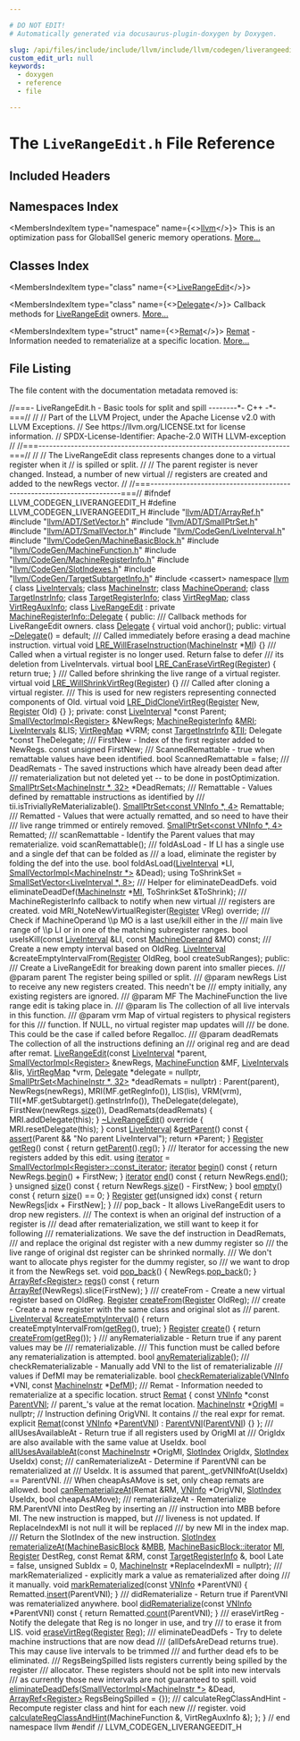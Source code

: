 ```yaml
---

# DO NOT EDIT!
# Automatically generated via docusaurus-plugin-doxygen by Doxygen.

slug: /api/files/include/include/llvm/include/llvm/codegen/liverangeedit-h
custom_edit_url: null
keywords:
  - doxygen
  - reference
  - file

---
```





# The `LiveRangeEdit.h` File Reference

<DoxygenPage pluginConfig={pluginConfig}>



## Included Headers

<IncludesList>
<IncludesListItem
  filePath="llvm/ADT/ArrayRef.h"
  permalink="/docs/api/files/include/include/llvm/include/llvm/adt/arrayref-h"
  isLocal="true" />
<IncludesListItem
  filePath="llvm/ADT/SetVector.h"
  permalink="/docs/api/files/include/include/llvm/include/llvm/adt/setvector-h"
  isLocal="true" />
<IncludesListItem
  filePath="llvm/ADT/SmallPtrSet.h"
  permalink="/docs/api/files/include/include/llvm/include/llvm/adt/smallptrset-h"
  isLocal="true" />
<IncludesListItem
  filePath="llvm/ADT/SmallVector.h"
  permalink="/docs/api/files/include/include/llvm/include/llvm/adt/smallvector-h"
  isLocal="true" />
<IncludesListItem
  filePath="llvm/CodeGen/LiveInterval.h"
  permalink="/docs/api/files/include/include/llvm/include/llvm/codegen/liveinterval-h"
  isLocal="true" />
<IncludesListItem
  filePath="llvm/CodeGen/MachineBasicBlock.h"
  permalink="/docs/api/files/include/include/llvm/include/llvm/codegen/machinebasicblock-h"
  isLocal="true" />
<IncludesListItem
  filePath="llvm/CodeGen/MachineFunction.h"
  permalink="/docs/api/files/include/include/llvm/include/llvm/codegen/machinefunction-h"
  isLocal="true" />
<IncludesListItem
  filePath="llvm/CodeGen/MachineRegisterInfo.h"
  permalink="/docs/api/files/include/include/llvm/include/llvm/codegen/machineregisterinfo-h"
  isLocal="true" />
<IncludesListItem
  filePath="llvm/CodeGen/SlotIndexes.h"
  permalink="/docs/api/files/include/include/llvm/include/llvm/codegen/slotindexes-h"
  isLocal="true" />
<IncludesListItem
  filePath="llvm/CodeGen/TargetSubtargetInfo.h"
  permalink="/docs/api/files/include/include/llvm/include/llvm/codegen/targetsubtargetinfo-h"
  isLocal="true" />
<IncludesListItem
  filePath="cassert"
  permalink=""
  isLocal="false" />
</IncludesList>

## Namespaces Index

<MembersIndex>

<MembersIndexItem
  type="namespace"
  name={<><a href="/docs/api/namespaces/llvm">llvm</a></>}>
This is an optimization pass for GlobalISel generic memory operations. <a href="/docs/api/namespaces/llvm/#details">More...</a>
</MembersIndexItem>

</MembersIndex>

## Classes Index

<MembersIndex>

<MembersIndexItem
  type="class"
  name={<><a href="/docs/api/classes/llvm/liverangeedit">LiveRangeEdit</a></>}>
</MembersIndexItem>

<MembersIndexItem
  type="class"
  name={<><a href="/docs/api/classes/llvm/liverangeedit/delegate">Delegate</a></>}>
Callback methods for <a href="/docs/api/classes/llvm/liverangeedit">LiveRangeEdit</a> owners. <a href="/docs/api/classes/llvm/liverangeedit/delegate/#details">More...</a>
</MembersIndexItem>

<MembersIndexItem
  type="struct"
  name={<><a href="/docs/api/structs/llvm/liverangeedit/remat">Remat</a></>}>
<a href="/docs/api/structs/llvm/liverangeedit/remat">Remat</a> - Information needed to rematerialize at a specific location. <a href="/docs/api/structs/llvm/liverangeedit/remat/#details">More...</a>
</MembersIndexItem>

</MembersIndex>


## File Listing

The file content with the documentation metadata removed is:

<ProgramListing>

<Link id="l00001" /><CodeLine lineNumber="1"><Highlight kind="comment">//===- LiveRangeEdit.h - Basic tools for split and spill --------&#42;- C++ -&#42;-===//</Highlight><Highlight kind="normal"></Highlight></CodeLine>
<Link id="l00002" /><CodeLine lineNumber="2"><Highlight kind="normal"></Highlight><Highlight kind="comment">//</Highlight><Highlight kind="normal"></Highlight></CodeLine>
<Link id="l00003" /><CodeLine lineNumber="3"><Highlight kind="normal"></Highlight><Highlight kind="comment">// Part of the LLVM Project, under the Apache License v2.0 with LLVM Exceptions.</Highlight><Highlight kind="normal"></Highlight></CodeLine>
<Link id="l00004" /><CodeLine lineNumber="4"><Highlight kind="normal"></Highlight><Highlight kind="comment">// See https://llvm.org/LICENSE.txt for license information.</Highlight><Highlight kind="normal"></Highlight></CodeLine>
<Link id="l00005" /><CodeLine lineNumber="5"><Highlight kind="normal"></Highlight><Highlight kind="comment">// SPDX-License-Identifier: Apache-2.0 WITH LLVM-exception</Highlight><Highlight kind="normal"></Highlight></CodeLine>
<Link id="l00006" /><CodeLine lineNumber="6"><Highlight kind="normal"></Highlight><Highlight kind="comment">//</Highlight><Highlight kind="normal"></Highlight></CodeLine>
<Link id="l00007" /><CodeLine lineNumber="7"><Highlight kind="normal"></Highlight><Highlight kind="comment">//===----------------------------------------------------------------------===//</Highlight><Highlight kind="normal"></Highlight></CodeLine>
<Link id="l00008" /><CodeLine lineNumber="8"><Highlight kind="normal"></Highlight><Highlight kind="comment">//</Highlight><Highlight kind="normal"></Highlight></CodeLine>
<Link id="l00009" /><CodeLine lineNumber="9"><Highlight kind="normal"></Highlight><Highlight kind="comment">// The LiveRangeEdit class represents changes done to a virtual register when it</Highlight><Highlight kind="normal"></Highlight></CodeLine>
<Link id="l00010" /><CodeLine lineNumber="10"><Highlight kind="normal"></Highlight><Highlight kind="comment">// is spilled or split.</Highlight><Highlight kind="normal"></Highlight></CodeLine>
<Link id="l00011" /><CodeLine lineNumber="11"><Highlight kind="normal"></Highlight><Highlight kind="comment">//</Highlight><Highlight kind="normal"></Highlight></CodeLine>
<Link id="l00012" /><CodeLine lineNumber="12"><Highlight kind="normal"></Highlight><Highlight kind="comment">// The parent register is never changed. Instead, a number of new virtual</Highlight><Highlight kind="normal"></Highlight></CodeLine>
<Link id="l00013" /><CodeLine lineNumber="13"><Highlight kind="normal"></Highlight><Highlight kind="comment">// registers are created and added to the newRegs vector.</Highlight><Highlight kind="normal"></Highlight></CodeLine>
<Link id="l00014" /><CodeLine lineNumber="14"><Highlight kind="normal"></Highlight><Highlight kind="comment">//</Highlight><Highlight kind="normal"></Highlight></CodeLine>
<Link id="l00015" /><CodeLine lineNumber="15"><Highlight kind="normal"></Highlight><Highlight kind="comment">//===----------------------------------------------------------------------===//</Highlight><Highlight kind="normal"></Highlight></CodeLine>
<Link id="l00016" /><CodeLine lineNumber="16"><Highlight kind="normal"></Highlight></CodeLine>
<Link id="l00017" /><CodeLine lineNumber="17"><Highlight kind="normal"></Highlight><Highlight kind="preprocessor">#ifndef LLVM&#95;CODEGEN&#95;LIVERANGEEDIT&#95;H</Highlight><Highlight kind="normal"></Highlight></CodeLine>
<Link id="l00018" /><CodeLine lineNumber="18"><Highlight kind="normal"></Highlight><Highlight kind="preprocessor">#define LLVM&#95;CODEGEN&#95;LIVERANGEEDIT&#95;H</Highlight><Highlight kind="normal"></Highlight></CodeLine>
<Link id="l00019" /><CodeLine lineNumber="19"><Highlight kind="normal"></Highlight></CodeLine>
<Link id="l00020" /><CodeLine lineNumber="20"><Highlight kind="normal"></Highlight><Highlight kind="preprocessor">#include &quot;<a href="/docs/api/files/include/include/llvm/include/llvm/adt/arrayref-h">llvm/ADT/ArrayRef.h</a>&quot;</Highlight><Highlight kind="normal"></Highlight></CodeLine>
<Link id="l00021" /><CodeLine lineNumber="21"><Highlight kind="normal"></Highlight><Highlight kind="preprocessor">#include &quot;<a href="/docs/api/files/include/include/llvm/include/llvm/adt/setvector-h">llvm/ADT/SetVector.h</a>&quot;</Highlight><Highlight kind="normal"></Highlight></CodeLine>
<Link id="l00022" /><CodeLine lineNumber="22"><Highlight kind="normal"></Highlight><Highlight kind="preprocessor">#include &quot;<a href="/docs/api/files/include/include/llvm/include/llvm/adt/smallptrset-h">llvm/ADT/SmallPtrSet.h</a>&quot;</Highlight><Highlight kind="normal"></Highlight></CodeLine>
<Link id="l00023" /><CodeLine lineNumber="23"><Highlight kind="normal"></Highlight><Highlight kind="preprocessor">#include &quot;<a href="/docs/api/files/include/include/llvm/include/llvm/adt/smallvector-h">llvm/ADT/SmallVector.h</a>&quot;</Highlight><Highlight kind="normal"></Highlight></CodeLine>
<Link id="l00024" /><CodeLine lineNumber="24"><Highlight kind="normal"></Highlight><Highlight kind="preprocessor">#include &quot;<a href="/docs/api/files/include/include/llvm/include/llvm/codegen/liveinterval-h">llvm/CodeGen/LiveInterval.h</a>&quot;</Highlight><Highlight kind="normal"></Highlight></CodeLine>
<Link id="l00025" /><CodeLine lineNumber="25"><Highlight kind="normal"></Highlight><Highlight kind="preprocessor">#include &quot;<a href="/docs/api/files/include/include/llvm/include/llvm/codegen/machinebasicblock-h">llvm/CodeGen/MachineBasicBlock.h</a>&quot;</Highlight><Highlight kind="normal"></Highlight></CodeLine>
<Link id="l00026" /><CodeLine lineNumber="26"><Highlight kind="normal"></Highlight><Highlight kind="preprocessor">#include &quot;<a href="/docs/api/files/include/include/llvm/include/llvm/codegen/machinefunction-h">llvm/CodeGen/MachineFunction.h</a>&quot;</Highlight><Highlight kind="normal"></Highlight></CodeLine>
<Link id="l00027" /><CodeLine lineNumber="27"><Highlight kind="normal"></Highlight><Highlight kind="preprocessor">#include &quot;<a href="/docs/api/files/include/include/llvm/include/llvm/codegen/machineregisterinfo-h">llvm/CodeGen/MachineRegisterInfo.h</a>&quot;</Highlight><Highlight kind="normal"></Highlight></CodeLine>
<Link id="l00028" /><CodeLine lineNumber="28"><Highlight kind="normal"></Highlight><Highlight kind="preprocessor">#include &quot;<a href="/docs/api/files/include/include/llvm/include/llvm/codegen/slotindexes-h">llvm/CodeGen/SlotIndexes.h</a>&quot;</Highlight><Highlight kind="normal"></Highlight></CodeLine>
<Link id="l00029" /><CodeLine lineNumber="29"><Highlight kind="normal"></Highlight><Highlight kind="preprocessor">#include &quot;<a href="/docs/api/files/include/include/llvm/include/llvm/codegen/targetsubtargetinfo-h">llvm/CodeGen/TargetSubtargetInfo.h</a>&quot;</Highlight><Highlight kind="normal"></Highlight></CodeLine>
<Link id="l00030" /><CodeLine lineNumber="30"><Highlight kind="normal"></Highlight><Highlight kind="preprocessor">#include &lt;cassert&gt;</Highlight><Highlight kind="normal"></Highlight></CodeLine>
<Link id="l00031" /><CodeLine lineNumber="31"><Highlight kind="normal"></Highlight></CodeLine>
<Link id="l00032" /><CodeLine lineNumber="32"><Highlight kind="normal"></Highlight><Highlight kind="keyword">namespace </Highlight><Highlight kind="normal"><a href="/docs/api/namespaces/llvm">llvm</a> &#123;</Highlight></CodeLine>
<Link id="l00033" /><CodeLine lineNumber="33"><Highlight kind="normal"></Highlight></CodeLine>
<Link id="l00034" /><CodeLine lineNumber="34"><Highlight kind="normal"></Highlight><Highlight kind="keyword">class </Highlight><Highlight kind="normal"><a href="/docs/api/classes/llvm/liveintervals">LiveIntervals</a>;</Highlight></CodeLine>
<Link id="l00035" /><CodeLine lineNumber="35"><Highlight kind="normal"></Highlight><Highlight kind="keyword">class </Highlight><Highlight kind="normal"><a href="/docs/api/classes/llvm/machineinstr">MachineInstr</a>;</Highlight></CodeLine>
<Link id="l00036" /><CodeLine lineNumber="36"><Highlight kind="normal"></Highlight><Highlight kind="keyword">class </Highlight><Highlight kind="normal"><a href="/docs/api/classes/llvm/machineoperand">MachineOperand</a>;</Highlight></CodeLine>
<Link id="l00037" /><CodeLine lineNumber="37"><Highlight kind="normal"></Highlight><Highlight kind="keyword">class </Highlight><Highlight kind="normal"><a href="/docs/api/classes/llvm/targetinstrinfo">TargetInstrInfo</a>;</Highlight></CodeLine>
<Link id="l00038" /><CodeLine lineNumber="38"><Highlight kind="normal"></Highlight><Highlight kind="keyword">class </Highlight><Highlight kind="normal"><a href="/docs/api/classes/llvm/targetregisterinfo">TargetRegisterInfo</a>;</Highlight></CodeLine>
<Link id="l00039" /><CodeLine lineNumber="39"><Highlight kind="normal"></Highlight><Highlight kind="keyword">class </Highlight><Highlight kind="normal"><a href="/docs/api/classes/llvm/virtregmap">VirtRegMap</a>;</Highlight></CodeLine>
<Link id="l00040" /><CodeLine lineNumber="40"><Highlight kind="normal"></Highlight><Highlight kind="keyword">class </Highlight><Highlight kind="normal"><a href="/docs/api/classes/llvm/virtregauxinfo">VirtRegAuxInfo</a>;</Highlight></CodeLine>
<Link id="l00041" /><CodeLine lineNumber="41"><Highlight kind="normal"></Highlight></CodeLine>
<Link id="l00042" /><CodeLine lineNumber="42" lineLink="/docs/api/classes/llvm/liverangeedit"><Highlight kind="normal"></Highlight><Highlight kind="keyword">class </Highlight><Highlight kind="normal"><a href="/docs/api/classes/llvm/liverangeedit/#a704fd862d35d9131d49d21eb04bea6a2">LiveRangeEdit</a> : </Highlight><Highlight kind="keyword">private</Highlight><Highlight kind="normal"> <a href="/docs/api/classes/llvm/machineregisterinfo/delegate">MachineRegisterInfo::Delegate</a> &#123;</Highlight></CodeLine>
<Link id="l00043" /><CodeLine lineNumber="43"><Highlight kind="normal"></Highlight><Highlight kind="keyword">public</Highlight><Highlight kind="normal">:</Highlight><Highlight kind="comment"></Highlight></CodeLine>
<Link id="l00044" /><CodeLine lineNumber="44"><Highlight kind="comment">  /// Callback methods for LiveRangeEdit owners.</Highlight><Highlight kind="normal"></Highlight></CodeLine>
<Link id="l00045" /><CodeLine lineNumber="45" lineLink="/docs/api/classes/llvm/liverangeedit/delegate"><Highlight kind="normal">  </Highlight><Highlight kind="keyword">class </Highlight><Highlight kind="normal"><a href="/docs/api/classes/llvm/liverangeedit/delegate">Delegate</a> &#123;</Highlight></CodeLine>
<Link id="l00046" /><CodeLine lineNumber="46"><Highlight kind="normal">    </Highlight><Highlight kind="keyword">virtual</Highlight><Highlight kind="normal"> </Highlight><Highlight kind="keywordtype">void</Highlight><Highlight kind="normal"> anchor();</Highlight></CodeLine>
<Link id="l00047" /><CodeLine lineNumber="47"><Highlight kind="normal"></Highlight></CodeLine>
<Link id="l00048" /><CodeLine lineNumber="48"><Highlight kind="normal">  </Highlight><Highlight kind="keyword">public</Highlight><Highlight kind="normal">:</Highlight></CodeLine>
<Link id="l00049" /><CodeLine lineNumber="49" lineLink="/docs/api/classes/llvm/liverangeedit/delegate/#a4cec03a05f891f1b14aa7141c5f9b60e"><Highlight kind="normal">    </Highlight><Highlight kind="keyword">virtual</Highlight><Highlight kind="normal"> <a href="/docs/api/classes/llvm/liverangeedit/delegate/#a4cec03a05f891f1b14aa7141c5f9b60e">~Delegate</a>() = </Highlight><Highlight kind="keywordflow">default</Highlight><Highlight kind="normal">;</Highlight></CodeLine>
<Link id="l00050" /><CodeLine lineNumber="50"><Highlight kind="normal"></Highlight><Highlight kind="comment"></Highlight></CodeLine>
<Link id="l00051" /><CodeLine lineNumber="51"><Highlight kind="comment">    /// Called immediately before erasing a dead machine instruction.</Highlight><Highlight kind="normal"></Highlight></CodeLine>
<Link id="l00052" /><CodeLine lineNumber="52" lineLink="/docs/api/classes/llvm/liverangeedit/delegate/#a96b115435073090e6061b5206a5b4ebc"><Highlight kind="normal">    </Highlight><Highlight kind="keyword">virtual</Highlight><Highlight kind="normal"> </Highlight><Highlight kind="keywordtype">void</Highlight><Highlight kind="normal"> <a href="/docs/api/classes/llvm/liverangeedit/delegate/#a96b115435073090e6061b5206a5b4ebc">LRE&#95;WillEraseInstruction</a>(<a href="/docs/api/classes/llvm/machineinstr">MachineInstr</a> &#42;<a href="/docs/api/files/lib/lib/codegen/lib/codegen/globalisel/irtranslator-cpp/#abe44dfdea65b4f7e11e0a608ab708b76">MI</a>) &#123;&#125;</Highlight></CodeLine>
<Link id="l00053" /><CodeLine lineNumber="53"><Highlight kind="normal"></Highlight><Highlight kind="comment"></Highlight></CodeLine>
<Link id="l00054" /><CodeLine lineNumber="54"><Highlight kind="comment">    /// Called when a virtual register is no longer used. Return false to defer</Highlight></CodeLine>
<Link id="l00055" /><CodeLine lineNumber="55"><Highlight kind="comment">    /// its deletion from LiveIntervals.</Highlight><Highlight kind="normal"></Highlight></CodeLine>
<Link id="l00056" /><CodeLine lineNumber="56" lineLink="/docs/api/classes/llvm/liverangeedit/delegate/#a78e7dcc5c29cf8bec4d12f228e00ff1f"><Highlight kind="normal">    </Highlight><Highlight kind="keyword">virtual</Highlight><Highlight kind="normal"> </Highlight><Highlight kind="keywordtype">bool</Highlight><Highlight kind="normal"> <a href="/docs/api/classes/llvm/liverangeedit/delegate/#a78e7dcc5c29cf8bec4d12f228e00ff1f">LRE&#95;CanEraseVirtReg</a>(<a href="/docs/api/classes/llvm/register">Register</a>) &#123; </Highlight><Highlight kind="keywordflow">return</Highlight><Highlight kind="normal"> </Highlight><Highlight kind="keyword">true</Highlight><Highlight kind="normal">; &#125;</Highlight></CodeLine>
<Link id="l00057" /><CodeLine lineNumber="57"><Highlight kind="normal"></Highlight><Highlight kind="comment"></Highlight></CodeLine>
<Link id="l00058" /><CodeLine lineNumber="58"><Highlight kind="comment">    /// Called before shrinking the live range of a virtual register.</Highlight><Highlight kind="normal"></Highlight></CodeLine>
<Link id="l00059" /><CodeLine lineNumber="59" lineLink="/docs/api/classes/llvm/liverangeedit/delegate/#aae7806338d1983f5c2b72b004f3e9dec"><Highlight kind="normal">    </Highlight><Highlight kind="keyword">virtual</Highlight><Highlight kind="normal"> </Highlight><Highlight kind="keywordtype">void</Highlight><Highlight kind="normal"> <a href="/docs/api/classes/llvm/liverangeedit/delegate/#aae7806338d1983f5c2b72b004f3e9dec">LRE&#95;WillShrinkVirtReg</a>(<a href="/docs/api/classes/llvm/register">Register</a>) &#123;&#125;</Highlight></CodeLine>
<Link id="l00060" /><CodeLine lineNumber="60"><Highlight kind="normal"></Highlight><Highlight kind="comment"></Highlight></CodeLine>
<Link id="l00061" /><CodeLine lineNumber="61"><Highlight kind="comment">    /// Called after cloning a virtual register.</Highlight></CodeLine>
<Link id="l00062" /><CodeLine lineNumber="62"><Highlight kind="comment">    /// This is used for new registers representing connected components of Old.</Highlight><Highlight kind="normal"></Highlight></CodeLine>
<Link id="l00063" /><CodeLine lineNumber="63" lineLink="/docs/api/classes/llvm/liverangeedit/delegate/#abf46651503f6acdf049bde94d75f19e9"><Highlight kind="normal">    </Highlight><Highlight kind="keyword">virtual</Highlight><Highlight kind="normal"> </Highlight><Highlight kind="keywordtype">void</Highlight><Highlight kind="normal"> <a href="/docs/api/classes/llvm/liverangeedit/delegate/#abf46651503f6acdf049bde94d75f19e9">LRE&#95;DidCloneVirtReg</a>(<a href="/docs/api/classes/llvm/register">Register</a> New, <a href="/docs/api/classes/llvm/register">Register</a> Old) &#123;&#125;</Highlight></CodeLine>
<Link id="l00064" /><CodeLine lineNumber="64"><Highlight kind="normal">  &#125;;</Highlight></CodeLine>
<Link id="l00065" /><CodeLine lineNumber="65"><Highlight kind="normal"></Highlight></CodeLine>
<Link id="l00066" /><CodeLine lineNumber="66"><Highlight kind="normal"></Highlight><Highlight kind="keyword">private</Highlight><Highlight kind="normal">:</Highlight></CodeLine>
<Link id="l00067" /><CodeLine lineNumber="67"><Highlight kind="normal">  </Highlight><Highlight kind="keyword">const</Highlight><Highlight kind="normal"> <a href="/docs/api/classes/llvm/liveinterval">LiveInterval</a> &#42;</Highlight><Highlight kind="keyword">const</Highlight><Highlight kind="normal"> Parent;</Highlight></CodeLine>
<Link id="l00068" /><CodeLine lineNumber="68"><Highlight kind="normal">  <a href="/docs/api/classes/llvm/smallvectorimpl">SmallVectorImpl&lt;Register&gt;</a> &amp;NewRegs;</Highlight></CodeLine>
<Link id="l00069" /><CodeLine lineNumber="69"><Highlight kind="normal">  <a href="/docs/api/classes/llvm/machineregisterinfo">MachineRegisterInfo</a> &amp;<a href="/docs/api/files/lib/lib/target/lib/target/aarch64/aarch64advsimdscalarpass-cpp/#aacd2ab195054a3e6a74bfbb9d5d571c8">MRI</a>;</Highlight></CodeLine>
<Link id="l00070" /><CodeLine lineNumber="70"><Highlight kind="normal">  <a href="/docs/api/classes/llvm/liveintervals">LiveIntervals</a> &amp;LIS;</Highlight></CodeLine>
<Link id="l00071" /><CodeLine lineNumber="71"><Highlight kind="normal">  <a href="/docs/api/classes/llvm/virtregmap">VirtRegMap</a> &#42;VRM;</Highlight></CodeLine>
<Link id="l00072" /><CodeLine lineNumber="72"><Highlight kind="normal">  </Highlight><Highlight kind="keyword">const</Highlight><Highlight kind="normal"> <a href="/docs/api/classes/llvm/targetinstrinfo">TargetInstrInfo</a> &amp;<a href="/docs/api/files/lib/lib/target/lib/target/hexagon/hexagoncopytocombine-cpp/#a1d40004718218dbdf06b496766299101">TII</a>;</Highlight></CodeLine>
<Link id="l00073" /><CodeLine lineNumber="73"><Highlight kind="normal">  Delegate &#42;</Highlight><Highlight kind="keyword">const</Highlight><Highlight kind="normal"> TheDelegate;</Highlight></CodeLine>
<Link id="l00074" /><CodeLine lineNumber="74"><Highlight kind="normal"></Highlight><Highlight kind="comment"></Highlight></CodeLine>
<Link id="l00075" /><CodeLine lineNumber="75"><Highlight kind="comment">  /// FirstNew - Index of the first register added to NewRegs.</Highlight><Highlight kind="normal"></Highlight></CodeLine>
<Link id="l00076" /><CodeLine lineNumber="76"><Highlight kind="normal">  </Highlight><Highlight kind="keyword">const</Highlight><Highlight kind="normal"> </Highlight><Highlight kind="keywordtype">unsigned</Highlight><Highlight kind="normal"> FirstNew;</Highlight></CodeLine>
<Link id="l00077" /><CodeLine lineNumber="77"><Highlight kind="normal"></Highlight><Highlight kind="comment"></Highlight></CodeLine>
<Link id="l00078" /><CodeLine lineNumber="78"><Highlight kind="comment">  /// ScannedRemattable - true when remattable values have been identified.</Highlight><Highlight kind="normal"></Highlight></CodeLine>
<Link id="l00079" /><CodeLine lineNumber="79"><Highlight kind="normal">  </Highlight><Highlight kind="keywordtype">bool</Highlight><Highlight kind="normal"> ScannedRemattable = </Highlight><Highlight kind="keyword">false</Highlight><Highlight kind="normal">;</Highlight></CodeLine>
<Link id="l00080" /><CodeLine lineNumber="80"><Highlight kind="normal"></Highlight><Highlight kind="comment"></Highlight></CodeLine>
<Link id="l00081" /><CodeLine lineNumber="81"><Highlight kind="comment">  /// DeadRemats - The saved instructions which have already been dead after</Highlight></CodeLine>
<Link id="l00082" /><CodeLine lineNumber="82"><Highlight kind="comment">  /// rematerialization but not deleted yet -- to be done in postOptimization.</Highlight><Highlight kind="normal"></Highlight></CodeLine>
<Link id="l00083" /><CodeLine lineNumber="83"><Highlight kind="normal">  <a href="/docs/api/classes/llvm/smallptrset">SmallPtrSet&lt;MachineInstr &#42;, 32&gt;</a> &#42;DeadRemats;</Highlight></CodeLine>
<Link id="l00084" /><CodeLine lineNumber="84"><Highlight kind="normal"></Highlight><Highlight kind="comment"></Highlight></CodeLine>
<Link id="l00085" /><CodeLine lineNumber="85"><Highlight kind="comment">  /// Remattable - Values defined by remattable instructions as identified by</Highlight></CodeLine>
<Link id="l00086" /><CodeLine lineNumber="86"><Highlight kind="comment">  /// tii.isTriviallyReMaterializable().</Highlight><Highlight kind="normal"></Highlight></CodeLine>
<Link id="l00087" /><CodeLine lineNumber="87"><Highlight kind="normal">  <a href="/docs/api/classes/llvm/smallptrset">SmallPtrSet&lt;const VNInfo &#42;, 4&gt;</a> Remattable;</Highlight></CodeLine>
<Link id="l00088" /><CodeLine lineNumber="88"><Highlight kind="normal"></Highlight><Highlight kind="comment"></Highlight></CodeLine>
<Link id="l00089" /><CodeLine lineNumber="89"><Highlight kind="comment">  /// Rematted - Values that were actually rematted, and so need to have their</Highlight></CodeLine>
<Link id="l00090" /><CodeLine lineNumber="90"><Highlight kind="comment">  /// live range trimmed or entirely removed.</Highlight><Highlight kind="normal"></Highlight></CodeLine>
<Link id="l00091" /><CodeLine lineNumber="91"><Highlight kind="normal">  <a href="/docs/api/classes/llvm/smallptrset">SmallPtrSet&lt;const VNInfo &#42;, 4&gt;</a> Rematted;</Highlight></CodeLine>
<Link id="l00092" /><CodeLine lineNumber="92"><Highlight kind="normal"></Highlight><Highlight kind="comment"></Highlight></CodeLine>
<Link id="l00093" /><CodeLine lineNumber="93"><Highlight kind="comment">  /// scanRemattable - Identify the Parent values that may rematerialize.</Highlight><Highlight kind="normal"></Highlight></CodeLine>
<Link id="l00094" /><CodeLine lineNumber="94"><Highlight kind="normal">  </Highlight><Highlight kind="keywordtype">void</Highlight><Highlight kind="normal"> scanRemattable();</Highlight></CodeLine>
<Link id="l00095" /><CodeLine lineNumber="95"><Highlight kind="normal"></Highlight><Highlight kind="comment"></Highlight></CodeLine>
<Link id="l00096" /><CodeLine lineNumber="96"><Highlight kind="comment">  /// foldAsLoad - If LI has a single use and a single def that can be folded as</Highlight></CodeLine>
<Link id="l00097" /><CodeLine lineNumber="97"><Highlight kind="comment">  /// a load, eliminate the register by folding the def into the use.</Highlight><Highlight kind="normal"></Highlight></CodeLine>
<Link id="l00098" /><CodeLine lineNumber="98"><Highlight kind="normal">  </Highlight><Highlight kind="keywordtype">bool</Highlight><Highlight kind="normal"> foldAsLoad(<a href="/docs/api/classes/llvm/liveinterval">LiveInterval</a> &#42;LI, <a href="/docs/api/classes/llvm/smallvectorimpl">SmallVectorImpl&lt;MachineInstr &#42;&gt;</a> &amp;Dead);</Highlight></CodeLine>
<Link id="l00099" /><CodeLine lineNumber="99"><Highlight kind="normal"></Highlight></CodeLine>
<Link id="l00100" /><CodeLine lineNumber="100"><Highlight kind="normal">  </Highlight><Highlight kind="keyword">using </Highlight><Highlight kind="normal">ToShrinkSet = <a href="/docs/api/classes/llvm/smallsetvector">SmallSetVector&lt;LiveInterval &#42;, 8&gt;</a>;</Highlight></CodeLine>
<Link id="l00101" /><CodeLine lineNumber="101"><Highlight kind="normal"></Highlight><Highlight kind="comment"></Highlight></CodeLine>
<Link id="l00102" /><CodeLine lineNumber="102"><Highlight kind="comment">  /// Helper for eliminateDeadDefs.</Highlight><Highlight kind="normal"></Highlight></CodeLine>
<Link id="l00103" /><CodeLine lineNumber="103"><Highlight kind="normal">  </Highlight><Highlight kind="keywordtype">void</Highlight><Highlight kind="normal"> eliminateDeadDef(<a href="/docs/api/classes/llvm/machineinstr">MachineInstr</a> &#42;<a href="/docs/api/files/lib/lib/codegen/lib/codegen/globalisel/irtranslator-cpp/#abe44dfdea65b4f7e11e0a608ab708b76">MI</a>, ToShrinkSet &amp;ToShrink);</Highlight></CodeLine>
<Link id="l00104" /><CodeLine lineNumber="104"><Highlight kind="normal"></Highlight><Highlight kind="comment"></Highlight></CodeLine>
<Link id="l00105" /><CodeLine lineNumber="105"><Highlight kind="comment">  /// MachineRegisterInfo callback to notify when new virtual</Highlight></CodeLine>
<Link id="l00106" /><CodeLine lineNumber="106"><Highlight kind="comment">  /// registers are created.</Highlight><Highlight kind="normal"></Highlight></CodeLine>
<Link id="l00107" /><CodeLine lineNumber="107"><Highlight kind="normal">  </Highlight><Highlight kind="keywordtype">void</Highlight><Highlight kind="normal"> MRI&#95;NoteNewVirtualRegister(<a href="/docs/api/classes/llvm/register">Register</a> VReg) </Highlight><Highlight kind="keyword">override</Highlight><Highlight kind="normal">;</Highlight></CodeLine>
<Link id="l00108" /><CodeLine lineNumber="108"><Highlight kind="normal"></Highlight><Highlight kind="comment"></Highlight></CodeLine>
<Link id="l00109" /><CodeLine lineNumber="109"><Highlight kind="comment">  /// Check if MachineOperand \\p MO is a last use/kill either in the</Highlight></CodeLine>
<Link id="l00110" /><CodeLine lineNumber="110"><Highlight kind="comment">  /// main live range of \\p LI or in one of the matching subregister ranges.</Highlight><Highlight kind="normal"></Highlight></CodeLine>
<Link id="l00111" /><CodeLine lineNumber="111"><Highlight kind="normal">  </Highlight><Highlight kind="keywordtype">bool</Highlight><Highlight kind="normal"> useIsKill(</Highlight><Highlight kind="keyword">const</Highlight><Highlight kind="normal"> <a href="/docs/api/classes/llvm/liveinterval">LiveInterval</a> &amp;LI, </Highlight><Highlight kind="keyword">const</Highlight><Highlight kind="normal"> <a href="/docs/api/classes/llvm/machineoperand">MachineOperand</a> &amp;MO) </Highlight><Highlight kind="keyword">const</Highlight><Highlight kind="normal">;</Highlight></CodeLine>
<Link id="l00112" /><CodeLine lineNumber="112"><Highlight kind="normal"></Highlight><Highlight kind="comment"></Highlight></CodeLine>
<Link id="l00113" /><CodeLine lineNumber="113"><Highlight kind="comment">  /// Create a new empty interval based on OldReg.</Highlight><Highlight kind="normal"></Highlight></CodeLine>
<Link id="l00114" /><CodeLine lineNumber="114"><Highlight kind="normal">  <a href="/docs/api/classes/llvm/liveinterval">LiveInterval</a> &amp;createEmptyIntervalFrom(<a href="/docs/api/classes/llvm/register">Register</a> OldReg, </Highlight><Highlight kind="keywordtype">bool</Highlight><Highlight kind="normal"> createSubRanges);</Highlight></CodeLine>
<Link id="l00115" /><CodeLine lineNumber="115"><Highlight kind="normal"></Highlight></CodeLine>
<Link id="l00116" /><CodeLine lineNumber="116"><Highlight kind="normal"></Highlight><Highlight kind="keyword">public</Highlight><Highlight kind="normal">:</Highlight><Highlight kind="comment"></Highlight></CodeLine>
<Link id="l00117" /><CodeLine lineNumber="117"><Highlight kind="comment">  /// Create a LiveRangeEdit for breaking down parent into smaller pieces.</Highlight></CodeLine>
<Link id="l00118" /><CodeLine lineNumber="118"><Highlight kind="comment">  /// @param parent The register being spilled or split.</Highlight></CodeLine>
<Link id="l00119" /><CodeLine lineNumber="119"><Highlight kind="comment">  /// @param newRegs List to receive any new registers created. This needn&#39;t be</Highlight></CodeLine>
<Link id="l00120" /><CodeLine lineNumber="120"><Highlight kind="comment">  ///                empty initially, any existing registers are ignored.</Highlight></CodeLine>
<Link id="l00121" /><CodeLine lineNumber="121"><Highlight kind="comment">  /// @param MF The MachineFunction the live range edit is taking place in.</Highlight></CodeLine>
<Link id="l00122" /><CodeLine lineNumber="122"><Highlight kind="comment">  /// @param lis The collection of all live intervals in this function.</Highlight></CodeLine>
<Link id="l00123" /><CodeLine lineNumber="123"><Highlight kind="comment">  /// @param vrm Map of virtual registers to physical registers for this</Highlight></CodeLine>
<Link id="l00124" /><CodeLine lineNumber="124"><Highlight kind="comment">  ///            function.  If NULL, no virtual register map updates will</Highlight></CodeLine>
<Link id="l00125" /><CodeLine lineNumber="125"><Highlight kind="comment">  ///            be done.  This could be the case if called before Regalloc.</Highlight></CodeLine>
<Link id="l00126" /><CodeLine lineNumber="126"><Highlight kind="comment">  /// @param deadRemats The collection of all the instructions defining an</Highlight></CodeLine>
<Link id="l00127" /><CodeLine lineNumber="127"><Highlight kind="comment">  ///                   original reg and are dead after remat.</Highlight><Highlight kind="normal"></Highlight></CodeLine>
<Link id="l00128" /><CodeLine lineNumber="128" lineLink="/docs/api/classes/llvm/liverangeedit/#a704fd862d35d9131d49d21eb04bea6a2"><Highlight kind="normal">  <a href="/docs/api/classes/llvm/liverangeedit/#a704fd862d35d9131d49d21eb04bea6a2">LiveRangeEdit</a>(</Highlight><Highlight kind="keyword">const</Highlight><Highlight kind="normal"> <a href="/docs/api/classes/llvm/liveinterval">LiveInterval</a> &#42;parent, <a href="/docs/api/classes/llvm/smallvectorimpl">SmallVectorImpl&lt;Register&gt;</a> &amp;newRegs,</Highlight></CodeLine>
<Link id="l00129" /><CodeLine lineNumber="129"><Highlight kind="normal">                <a href="/docs/api/classes/llvm/machinefunction">MachineFunction</a> &amp;MF, <a href="/docs/api/classes/llvm/liveintervals">LiveIntervals</a> &amp;lis, <a href="/docs/api/classes/llvm/virtregmap">VirtRegMap</a> &#42;vrm,</Highlight></CodeLine>
<Link id="l00130" /><CodeLine lineNumber="130"><Highlight kind="normal">                <a href="/docs/api/classes/llvm/liverangeedit/delegate">Delegate</a> &#42;delegate = </Highlight><Highlight kind="keyword">nullptr</Highlight><Highlight kind="normal">,</Highlight></CodeLine>
<Link id="l00131" /><CodeLine lineNumber="131"><Highlight kind="normal">                <a href="/docs/api/classes/llvm/smallptrset">SmallPtrSet&lt;MachineInstr &#42;, 32&gt;</a> &#42;deadRemats = </Highlight><Highlight kind="keyword">nullptr</Highlight><Highlight kind="normal">)</Highlight></CodeLine>
<Link id="l00132" /><CodeLine lineNumber="132"><Highlight kind="normal">      : Parent(parent), NewRegs(newRegs), MRI(MF.getRegInfo()), LIS(lis),</Highlight></CodeLine>
<Link id="l00133" /><CodeLine lineNumber="133"><Highlight kind="normal">        VRM(vrm), TII(&#42;MF.getSubtarget().getInstrInfo()), TheDelegate(delegate),</Highlight></CodeLine>
<Link id="l00134" /><CodeLine lineNumber="134"><Highlight kind="normal">        FirstNew(newRegs.<a href="/docs/api/classes/llvm/liverangeedit/#a2e56ee2f27a7c83b385e3c879fe4ee90">size</a>()), DeadRemats(deadRemats) &#123;</Highlight></CodeLine>
<Link id="l00135" /><CodeLine lineNumber="135"><Highlight kind="normal">    MRI.addDelegate(</Highlight><Highlight kind="keyword">this</Highlight><Highlight kind="normal">);</Highlight></CodeLine>
<Link id="l00136" /><CodeLine lineNumber="136"><Highlight kind="normal">  &#125;</Highlight></CodeLine>
<Link id="l00137" /><CodeLine lineNumber="137"><Highlight kind="normal"></Highlight></CodeLine>
<Link id="l00138" /><CodeLine lineNumber="138" lineLink="/docs/api/classes/llvm/liverangeedit/#a2a14d737ebff3ca62e3832159042715a"><Highlight kind="normal">  <a href="/docs/api/classes/llvm/liverangeedit/#a2a14d737ebff3ca62e3832159042715a">~LiveRangeEdit</a>()</Highlight><Highlight kind="keyword"> override </Highlight><Highlight kind="normal">&#123; MRI.resetDelegate(</Highlight><Highlight kind="keyword">this</Highlight><Highlight kind="normal">); &#125;</Highlight></CodeLine>
<Link id="l00139" /><CodeLine lineNumber="139"><Highlight kind="normal"></Highlight></CodeLine>
<Link id="l00140" /><CodeLine lineNumber="140" lineLink="/docs/api/classes/llvm/liverangeedit/#a989ed5e9a7610a873a79ea663f83b814"><Highlight kind="normal">  </Highlight><Highlight kind="keyword">const</Highlight><Highlight kind="normal"> <a href="/docs/api/classes/llvm/liveinterval">LiveInterval</a> &amp;<a href="/docs/api/classes/llvm/liverangeedit/#a989ed5e9a7610a873a79ea663f83b814">getParent</a>()</Highlight><Highlight kind="keyword"> const </Highlight><Highlight kind="normal">&#123;</Highlight></CodeLine>
<Link id="l00141" /><CodeLine lineNumber="141"><Highlight kind="normal">    <a href="/docs/api/files/lib/lib/target/lib/target/amdgpu/silowercontrolflow-cpp/#a4868c5d81c5ccc98c47aeab6244346a0">assert</a>(Parent &amp;&amp; </Highlight><Highlight kind="stringliteral">&quot;No parent LiveInterval&quot;</Highlight><Highlight kind="normal">);</Highlight></CodeLine>
<Link id="l00142" /><CodeLine lineNumber="142"><Highlight kind="normal">    </Highlight><Highlight kind="keywordflow">return</Highlight><Highlight kind="normal"> &#42;Parent;</Highlight></CodeLine>
<Link id="l00143" /><CodeLine lineNumber="143"><Highlight kind="normal">  &#125;</Highlight></CodeLine>
<Link id="l00144" /><CodeLine lineNumber="144"><Highlight kind="normal"></Highlight></CodeLine>
<Link id="l00145" /><CodeLine lineNumber="145" lineLink="/docs/api/classes/llvm/liverangeedit/#ac2d157d94da9ea6da55d19a1fa8d9247"><Highlight kind="normal">  <a href="/docs/api/classes/llvm/register">Register</a> <a href="/docs/api/classes/llvm/liverangeedit/#ac2d157d94da9ea6da55d19a1fa8d9247">getReg</a>()</Highlight><Highlight kind="keyword"> const </Highlight><Highlight kind="normal">&#123; </Highlight><Highlight kind="keywordflow">return</Highlight><Highlight kind="normal"> <a href="/docs/api/classes/llvm/liverangeedit/#a989ed5e9a7610a873a79ea663f83b814">getParent</a>().<a href="/docs/api/classes/llvm/liveinterval/#a14d46e70db7e417c8ed5bc66fb295185">reg</a>(); &#125;</Highlight></CodeLine>
<Link id="l00146" /><CodeLine lineNumber="146"><Highlight kind="normal"></Highlight><Highlight kind="comment"></Highlight></CodeLine>
<Link id="l00147" /><CodeLine lineNumber="147"><Highlight kind="comment">  /// Iterator for accessing the new registers added by this edit.</Highlight><Highlight kind="normal"></Highlight></CodeLine>
<Link id="l00148" /><CodeLine lineNumber="148" lineLink="/docs/api/classes/llvm/liverangeedit/#a92a61884e0ee025f349013096bbaf969"><Highlight kind="normal">  </Highlight><Highlight kind="keyword">using </Highlight><Highlight kind="normal"><a href="/docs/api/classes/llvm/liverangeedit/#a92a61884e0ee025f349013096bbaf969">iterator</a> = <a href="/docs/api/classes/llvm/smallvectorimpl/#a641b0782e0cc309372855bfc19fdfd97">SmallVectorImpl&lt;Register&gt;::const&#95;iterator</a>;</Highlight></CodeLine>
<Link id="l00149" /><CodeLine lineNumber="149" lineLink="/docs/api/classes/llvm/liverangeedit/#ab26bf8b8e73249be10568c470c320d0f"><Highlight kind="normal">  <a href="/docs/api/classes/llvm/liverangeedit/#a92a61884e0ee025f349013096bbaf969">iterator</a> <a href="/docs/api/classes/llvm/liverangeedit/#ab26bf8b8e73249be10568c470c320d0f">begin</a>()</Highlight><Highlight kind="keyword"> const </Highlight><Highlight kind="normal">&#123; </Highlight><Highlight kind="keywordflow">return</Highlight><Highlight kind="normal"> NewRegs.<a href="/docs/api/classes/llvm/smallvectortemplatecommon/#a8a045d250952c0867382a9840ee18fdf">begin</a>() + FirstNew; &#125;</Highlight></CodeLine>
<Link id="l00150" /><CodeLine lineNumber="150" lineLink="/docs/api/classes/llvm/liverangeedit/#ab0a080c77cf5c8c9d4bc738289d9d34b"><Highlight kind="normal">  <a href="/docs/api/classes/llvm/liverangeedit/#a92a61884e0ee025f349013096bbaf969">iterator</a> <a href="/docs/api/classes/llvm/liverangeedit/#ab0a080c77cf5c8c9d4bc738289d9d34b">end</a>()</Highlight><Highlight kind="keyword"> const </Highlight><Highlight kind="normal">&#123; </Highlight><Highlight kind="keywordflow">return</Highlight><Highlight kind="normal"> NewRegs.<a href="/docs/api/classes/llvm/smallvectortemplatecommon/#a075e34e98605d0e7c289763a104869ac">end</a>(); &#125;</Highlight></CodeLine>
<Link id="l00151" /><CodeLine lineNumber="151" lineLink="/docs/api/classes/llvm/liverangeedit/#a2e56ee2f27a7c83b385e3c879fe4ee90"><Highlight kind="normal">  </Highlight><Highlight kind="keywordtype">unsigned</Highlight><Highlight kind="normal"> <a href="/docs/api/classes/llvm/liverangeedit/#a2e56ee2f27a7c83b385e3c879fe4ee90">size</a>()</Highlight><Highlight kind="keyword"> const </Highlight><Highlight kind="normal">&#123; </Highlight><Highlight kind="keywordflow">return</Highlight><Highlight kind="normal"> NewRegs.<a href="/docs/api/classes/llvm/smallvectortemplatecommon/#a1c479a8c434377c2b8cb056bdfdfc201">size</a>() - FirstNew; &#125;</Highlight></CodeLine>
<Link id="l00152" /><CodeLine lineNumber="152" lineLink="/docs/api/classes/llvm/liverangeedit/#a1de6c78789e3f41a5721e581ec3e981b"><Highlight kind="normal">  </Highlight><Highlight kind="keywordtype">bool</Highlight><Highlight kind="normal"> <a href="/docs/api/classes/llvm/liverangeedit/#a1de6c78789e3f41a5721e581ec3e981b">empty</a>()</Highlight><Highlight kind="keyword"> const </Highlight><Highlight kind="normal">&#123; </Highlight><Highlight kind="keywordflow">return</Highlight><Highlight kind="normal"> <a href="/docs/api/classes/llvm/liverangeedit/#a2e56ee2f27a7c83b385e3c879fe4ee90">size</a>() == 0; &#125;</Highlight></CodeLine>
<Link id="l00153" /><CodeLine lineNumber="153" lineLink="/docs/api/classes/llvm/liverangeedit/#a3456a41d2c4561bb42f944f3d22a9d2b"><Highlight kind="normal">  <a href="/docs/api/classes/llvm/register">Register</a> <a href="/docs/api/classes/llvm/liverangeedit/#a3456a41d2c4561bb42f944f3d22a9d2b">get</a>(</Highlight><Highlight kind="keywordtype">unsigned</Highlight><Highlight kind="normal"> idx)</Highlight><Highlight kind="keyword"> const </Highlight><Highlight kind="normal">&#123; </Highlight><Highlight kind="keywordflow">return</Highlight><Highlight kind="normal"> NewRegs&#91;idx + FirstNew&#93;; &#125;</Highlight></CodeLine>
<Link id="l00154" /><CodeLine lineNumber="154"><Highlight kind="normal"></Highlight><Highlight kind="comment"></Highlight></CodeLine>
<Link id="l00155" /><CodeLine lineNumber="155"><Highlight kind="comment">  /// pop&#95;back - It allows LiveRangeEdit users to drop new registers.</Highlight></CodeLine>
<Link id="l00156" /><CodeLine lineNumber="156"><Highlight kind="comment">  /// The context is when an original def instruction of a register is</Highlight></CodeLine>
<Link id="l00157" /><CodeLine lineNumber="157"><Highlight kind="comment">  /// dead after rematerialization, we still want to keep it for following</Highlight></CodeLine>
<Link id="l00158" /><CodeLine lineNumber="158"><Highlight kind="comment">  /// rematerializations. We save the def instruction in DeadRemats,</Highlight></CodeLine>
<Link id="l00159" /><CodeLine lineNumber="159"><Highlight kind="comment">  /// and replace the original dst register with a new dummy register so</Highlight></CodeLine>
<Link id="l00160" /><CodeLine lineNumber="160"><Highlight kind="comment">  /// the live range of original dst register can be shrinked normally.</Highlight></CodeLine>
<Link id="l00161" /><CodeLine lineNumber="161"><Highlight kind="comment">  /// We don&#39;t want to allocate phys register for the dummy register, so</Highlight></CodeLine>
<Link id="l00162" /><CodeLine lineNumber="162"><Highlight kind="comment">  /// we want to drop it from the NewRegs set.</Highlight><Highlight kind="normal"></Highlight></CodeLine>
<Link id="l00163" /><CodeLine lineNumber="163" lineLink="/docs/api/classes/llvm/liverangeedit/#ae900d06706a552fb8fa8c34a47d294f7"><Highlight kind="normal">  </Highlight><Highlight kind="keywordtype">void</Highlight><Highlight kind="normal"> <a href="/docs/api/classes/llvm/liverangeedit/#ae900d06706a552fb8fa8c34a47d294f7">pop&#95;back</a>() &#123; NewRegs.<a href="/docs/api/classes/llvm/smallvectortemplatebase/#ad97688dfe9cd802e2a0691cbe620218a">pop&#95;back</a>(); &#125;</Highlight></CodeLine>
<Link id="l00164" /><CodeLine lineNumber="164"><Highlight kind="normal"></Highlight></CodeLine>
<Link id="l00165" /><CodeLine lineNumber="165" lineLink="/docs/api/classes/llvm/liverangeedit/#aa2c5b3a9e319c21b55d9de1c3791eea2"><Highlight kind="normal">  <a href="/docs/api/classes/llvm/arrayref">ArrayRef&lt;Register&gt;</a> <a href="/docs/api/classes/llvm/liverangeedit/#aa2c5b3a9e319c21b55d9de1c3791eea2">regs</a>()</Highlight><Highlight kind="keyword"> const </Highlight><Highlight kind="normal">&#123; </Highlight><Highlight kind="keywordflow">return</Highlight><Highlight kind="normal"> <a href="/docs/api/namespaces/llvm/#ab9c6b351507d3c0730f4290919d43a12">ArrayRef</a>(NewRegs).slice(FirstNew); &#125;</Highlight></CodeLine>
<Link id="l00166" /><CodeLine lineNumber="166"><Highlight kind="normal"></Highlight><Highlight kind="comment"></Highlight></CodeLine>
<Link id="l00167" /><CodeLine lineNumber="167"><Highlight kind="comment">  /// createFrom - Create a new virtual register based on OldReg.</Highlight><Highlight kind="normal"></Highlight></CodeLine>
<Link id="l00168" /><CodeLine lineNumber="168"><Highlight kind="normal">  <a href="/docs/api/classes/llvm/register">Register</a> <a href="/docs/api/classes/llvm/liverangeedit/#a5e01dee66b5c7b7118a17b987a8446bd">createFrom</a>(<a href="/docs/api/classes/llvm/register">Register</a> OldReg);</Highlight></CodeLine>
<Link id="l00169" /><CodeLine lineNumber="169"><Highlight kind="normal"></Highlight><Highlight kind="comment"></Highlight></CodeLine>
<Link id="l00170" /><CodeLine lineNumber="170"><Highlight kind="comment">  /// create - Create a new register with the same class and original slot as</Highlight></CodeLine>
<Link id="l00171" /><CodeLine lineNumber="171"><Highlight kind="comment">  /// parent.</Highlight><Highlight kind="normal"></Highlight></CodeLine>
<Link id="l00172" /><CodeLine lineNumber="172" lineLink="/docs/api/classes/llvm/liverangeedit/#a69f3c35c09c2783a6ddba17ccecd8c59"><Highlight kind="normal">  <a href="/docs/api/classes/llvm/liveinterval">LiveInterval</a> &amp;<a href="/docs/api/classes/llvm/liverangeedit/#a69f3c35c09c2783a6ddba17ccecd8c59">createEmptyInterval</a>() &#123;</Highlight></CodeLine>
<Link id="l00173" /><CodeLine lineNumber="173"><Highlight kind="normal">    </Highlight><Highlight kind="keywordflow">return</Highlight><Highlight kind="normal"> createEmptyIntervalFrom(<a href="/docs/api/classes/llvm/liverangeedit/#ac2d157d94da9ea6da55d19a1fa8d9247">getReg</a>(), </Highlight><Highlight kind="keyword">true</Highlight><Highlight kind="normal">);</Highlight></CodeLine>
<Link id="l00174" /><CodeLine lineNumber="174"><Highlight kind="normal">  &#125;</Highlight></CodeLine>
<Link id="l00175" /><CodeLine lineNumber="175"><Highlight kind="normal"></Highlight></CodeLine>
<Link id="l00176" /><CodeLine lineNumber="176" lineLink="/docs/api/classes/llvm/liverangeedit/#a09642c7465db9ebf2e384ba9ada8b3a3"><Highlight kind="normal">  <a href="/docs/api/classes/llvm/register">Register</a> <a href="/docs/api/classes/llvm/liverangeedit/#a09642c7465db9ebf2e384ba9ada8b3a3">create</a>() &#123; </Highlight><Highlight kind="keywordflow">return</Highlight><Highlight kind="normal"> <a href="/docs/api/classes/llvm/liverangeedit/#a5e01dee66b5c7b7118a17b987a8446bd">createFrom</a>(<a href="/docs/api/classes/llvm/liverangeedit/#ac2d157d94da9ea6da55d19a1fa8d9247">getReg</a>()); &#125;</Highlight></CodeLine>
<Link id="l00177" /><CodeLine lineNumber="177"><Highlight kind="normal"></Highlight><Highlight kind="comment"></Highlight></CodeLine>
<Link id="l00178" /><CodeLine lineNumber="178"><Highlight kind="comment">  /// anyRematerializable - Return true if any parent values may be</Highlight></CodeLine>
<Link id="l00179" /><CodeLine lineNumber="179"><Highlight kind="comment">  /// rematerializable.</Highlight></CodeLine>
<Link id="l00180" /><CodeLine lineNumber="180"><Highlight kind="comment">  /// This function must be called before any rematerialization is attempted.</Highlight><Highlight kind="normal"></Highlight></CodeLine>
<Link id="l00181" /><CodeLine lineNumber="181"><Highlight kind="normal">  </Highlight><Highlight kind="keywordtype">bool</Highlight><Highlight kind="normal"> <a href="/docs/api/classes/llvm/liverangeedit/#aff06b5e0f98141b098d89db4e93f472b">anyRematerializable</a>();</Highlight></CodeLine>
<Link id="l00182" /><CodeLine lineNumber="182"><Highlight kind="normal"></Highlight><Highlight kind="comment"></Highlight></CodeLine>
<Link id="l00183" /><CodeLine lineNumber="183"><Highlight kind="comment">  /// checkRematerializable - Manually add VNI to the list of rematerializable</Highlight></CodeLine>
<Link id="l00184" /><CodeLine lineNumber="184"><Highlight kind="comment">  /// values if DefMI may be rematerializable.</Highlight><Highlight kind="normal"></Highlight></CodeLine>
<Link id="l00185" /><CodeLine lineNumber="185"><Highlight kind="normal">  </Highlight><Highlight kind="keywordtype">bool</Highlight><Highlight kind="normal"> <a href="/docs/api/classes/llvm/liverangeedit/#aeaf1429d245f871e41187accdce34e06">checkRematerializable</a>(<a href="/docs/api/classes/llvm/vninfo">VNInfo</a> &#42;VNI, </Highlight><Highlight kind="keyword">const</Highlight><Highlight kind="normal"> <a href="/docs/api/classes/llvm/machineinstr">MachineInstr</a> &#42;<a href="/docs/api/files/lib/lib/target/lib/target/aarch64/aarch64expandpseudoinsts-cpp/#ad3ece0ac2421637044624c9b01c42466">DefMI</a>);</Highlight></CodeLine>
<Link id="l00186" /><CodeLine lineNumber="186"><Highlight kind="normal"></Highlight><Highlight kind="comment"></Highlight></CodeLine>
<Link id="l00187" /><CodeLine lineNumber="187"><Highlight kind="comment">  /// Remat - Information needed to rematerialize at a specific location.</Highlight><Highlight kind="normal"></Highlight></CodeLine>
<Link id="l00188" /><CodeLine lineNumber="188" lineLink="/docs/api/structs/llvm/liverangeedit/remat"><Highlight kind="normal">  </Highlight><Highlight kind="keyword">struct </Highlight><Highlight kind="normal"><a href="/docs/api/structs/llvm/liverangeedit/remat/#a882305c9cd2815d3c3b4da52b5c236db">Remat</a> &#123;</Highlight></CodeLine>
<Link id="l00189" /><CodeLine lineNumber="189" lineLink="/docs/api/structs/llvm/liverangeedit/remat/#a00987e33f54c3dfb76a1d4c4258fd6de"><Highlight kind="normal">    </Highlight><Highlight kind="keyword">const</Highlight><Highlight kind="normal"> <a href="/docs/api/classes/llvm/vninfo">VNInfo</a> &#42;</Highlight><Highlight kind="keyword">const</Highlight><Highlight kind="normal"> <a href="/docs/api/structs/llvm/liverangeedit/remat/#a00987e33f54c3dfb76a1d4c4258fd6de">ParentVNI</a>;  </Highlight><Highlight kind="comment">// parent&#95;&#39;s value at the remat location.</Highlight><Highlight kind="normal"></Highlight></CodeLine>
<Link id="l00190" /><CodeLine lineNumber="190" lineLink="/docs/api/structs/llvm/liverangeedit/remat/#a61601a24103a27519540ea2914a83da3"><Highlight kind="normal">    <a href="/docs/api/classes/llvm/machineinstr">MachineInstr</a> &#42;<a href="/docs/api/structs/llvm/liverangeedit/remat/#a61601a24103a27519540ea2914a83da3">OrigMI</a> = </Highlight><Highlight kind="keyword">nullptr</Highlight><Highlight kind="normal">; </Highlight><Highlight kind="comment">// Instruction defining OrigVNI. It contains</Highlight><Highlight kind="normal"></Highlight></CodeLine>
<Link id="l00191" /><CodeLine lineNumber="191"><Highlight kind="normal">                                    </Highlight><Highlight kind="comment">// the real expr for remat.</Highlight><Highlight kind="normal"></Highlight></CodeLine>
<Link id="l00192" /><CodeLine lineNumber="192"><Highlight kind="normal"></Highlight></CodeLine>
<Link id="l00193" /><CodeLine lineNumber="193" lineLink="/docs/api/structs/llvm/liverangeedit/remat/#a882305c9cd2815d3c3b4da52b5c236db"><Highlight kind="normal">    </Highlight><Highlight kind="keyword">explicit</Highlight><Highlight kind="normal"> <a href="/docs/api/structs/llvm/liverangeedit/remat/#a882305c9cd2815d3c3b4da52b5c236db">Remat</a>(</Highlight><Highlight kind="keyword">const</Highlight><Highlight kind="normal"> <a href="/docs/api/classes/llvm/vninfo">VNInfo</a> &#42;<a href="/docs/api/structs/llvm/liverangeedit/remat/#a00987e33f54c3dfb76a1d4c4258fd6de">ParentVNI</a>) : <a href="/docs/api/structs/llvm/liverangeedit/remat/#a00987e33f54c3dfb76a1d4c4258fd6de">ParentVNI</a>(<a href="/docs/api/structs/llvm/liverangeedit/remat/#a00987e33f54c3dfb76a1d4c4258fd6de">ParentVNI</a>) &#123;&#125;</Highlight></CodeLine>
<Link id="l00194" /><CodeLine lineNumber="194"><Highlight kind="normal">  &#125;;</Highlight></CodeLine>
<Link id="l00195" /><CodeLine lineNumber="195"><Highlight kind="normal"></Highlight><Highlight kind="comment"></Highlight></CodeLine>
<Link id="l00196" /><CodeLine lineNumber="196"><Highlight kind="comment">  /// allUsesAvailableAt - Return true if all registers used by OrigMI at</Highlight></CodeLine>
<Link id="l00197" /><CodeLine lineNumber="197"><Highlight kind="comment">  /// OrigIdx are also available with the same value at UseIdx.</Highlight><Highlight kind="normal"></Highlight></CodeLine>
<Link id="l00198" /><CodeLine lineNumber="198"><Highlight kind="normal">  </Highlight><Highlight kind="keywordtype">bool</Highlight><Highlight kind="normal"> <a href="/docs/api/classes/llvm/liverangeedit/#ad930b47a8263b4fcc37e6209e387b897">allUsesAvailableAt</a>(</Highlight><Highlight kind="keyword">const</Highlight><Highlight kind="normal"> <a href="/docs/api/classes/llvm/machineinstr">MachineInstr</a> &#42;OrigMI, <a href="/docs/api/classes/llvm/slotindex">SlotIndex</a> OrigIdx,</Highlight></CodeLine>
<Link id="l00199" /><CodeLine lineNumber="199"><Highlight kind="normal">                          <a href="/docs/api/classes/llvm/slotindex">SlotIndex</a> UseIdx) </Highlight><Highlight kind="keyword">const</Highlight><Highlight kind="normal">;</Highlight></CodeLine>
<Link id="l00200" /><CodeLine lineNumber="200"><Highlight kind="normal"></Highlight><Highlight kind="comment"></Highlight></CodeLine>
<Link id="l00201" /><CodeLine lineNumber="201"><Highlight kind="comment">  /// canRematerializeAt - Determine if ParentVNI can be rematerialized at</Highlight></CodeLine>
<Link id="l00202" /><CodeLine lineNumber="202"><Highlight kind="comment">  /// UseIdx. It is assumed that parent&#95;.getVNINfoAt(UseIdx) == ParentVNI.</Highlight></CodeLine>
<Link id="l00203" /><CodeLine lineNumber="203"><Highlight kind="comment">  /// When cheapAsAMove is set, only cheap remats are allowed.</Highlight><Highlight kind="normal"></Highlight></CodeLine>
<Link id="l00204" /><CodeLine lineNumber="204"><Highlight kind="normal">  </Highlight><Highlight kind="keywordtype">bool</Highlight><Highlight kind="normal"> <a href="/docs/api/classes/llvm/liverangeedit/#af8377265a59783069f11e01edc8e3edc">canRematerializeAt</a>(Remat &amp;RM, <a href="/docs/api/classes/llvm/vninfo">VNInfo</a> &#42;OrigVNI, <a href="/docs/api/classes/llvm/slotindex">SlotIndex</a> UseIdx,</Highlight></CodeLine>
<Link id="l00205" /><CodeLine lineNumber="205"><Highlight kind="normal">                          </Highlight><Highlight kind="keywordtype">bool</Highlight><Highlight kind="normal"> cheapAsAMove);</Highlight></CodeLine>
<Link id="l00206" /><CodeLine lineNumber="206"><Highlight kind="normal"></Highlight><Highlight kind="comment"></Highlight></CodeLine>
<Link id="l00207" /><CodeLine lineNumber="207"><Highlight kind="comment">  /// rematerializeAt - Rematerialize RM.ParentVNI into DestReg by inserting an</Highlight></CodeLine>
<Link id="l00208" /><CodeLine lineNumber="208"><Highlight kind="comment">  /// instruction into MBB before MI. The new instruction is mapped, but</Highlight></CodeLine>
<Link id="l00209" /><CodeLine lineNumber="209"><Highlight kind="comment">  /// liveness is not updated. If ReplaceIndexMI is not null it will be replaced</Highlight></CodeLine>
<Link id="l00210" /><CodeLine lineNumber="210"><Highlight kind="comment">  /// by new MI in the index map.</Highlight></CodeLine>
<Link id="l00211" /><CodeLine lineNumber="211"><Highlight kind="comment">  /// Return the SlotIndex of the new instruction.</Highlight><Highlight kind="normal"></Highlight></CodeLine>
<Link id="l00212" /><CodeLine lineNumber="212"><Highlight kind="normal">  <a href="/docs/api/classes/llvm/slotindex">SlotIndex</a> <a href="/docs/api/classes/llvm/liverangeedit/#ad2480b715c870bd7fc306f70c3fa1dc8">rematerializeAt</a>(<a href="/docs/api/classes/llvm/machinebasicblock">MachineBasicBlock</a> &amp;<a href="/docs/api/files/lib/lib/target/lib/target/arm/armslshardening-cpp/#a5958512eae2979bd2eb383977996a600">MBB</a>,</Highlight></CodeLine>
<Link id="l00213" /><CodeLine lineNumber="213"><Highlight kind="normal">                            <a href="/docs/api/classes/llvm/machinebasicblock/#ae34c996b58df9b9ce6695a0c8b70c533">MachineBasicBlock::iterator</a> <a href="/docs/api/files/lib/lib/codegen/lib/codegen/globalisel/irtranslator-cpp/#abe44dfdea65b4f7e11e0a608ab708b76">MI</a>, <a href="/docs/api/classes/llvm/register">Register</a> DestReg,</Highlight></CodeLine>
<Link id="l00214" /><CodeLine lineNumber="214"><Highlight kind="normal">                            </Highlight><Highlight kind="keyword">const</Highlight><Highlight kind="normal"> Remat &amp;RM, </Highlight><Highlight kind="keyword">const</Highlight><Highlight kind="normal"> <a href="/docs/api/classes/llvm/targetregisterinfo">TargetRegisterInfo</a> &amp;,</Highlight></CodeLine>
<Link id="l00215" /><CodeLine lineNumber="215"><Highlight kind="normal">                            </Highlight><Highlight kind="keywordtype">bool</Highlight><Highlight kind="normal"> Late = </Highlight><Highlight kind="keyword">false</Highlight><Highlight kind="normal">, </Highlight><Highlight kind="keywordtype">unsigned</Highlight><Highlight kind="normal"> SubIdx = 0,</Highlight></CodeLine>
<Link id="l00216" /><CodeLine lineNumber="216"><Highlight kind="normal">                            <a href="/docs/api/classes/llvm/machineinstr">MachineInstr</a> &#42;ReplaceIndexMI = </Highlight><Highlight kind="keyword">nullptr</Highlight><Highlight kind="normal">);</Highlight></CodeLine>
<Link id="l00217" /><CodeLine lineNumber="217"><Highlight kind="normal"></Highlight><Highlight kind="comment"></Highlight></CodeLine>
<Link id="l00218" /><CodeLine lineNumber="218"><Highlight kind="comment">  /// markRematerialized - explicitly mark a value as rematerialized after doing</Highlight></CodeLine>
<Link id="l00219" /><CodeLine lineNumber="219"><Highlight kind="comment">  /// it manually.</Highlight><Highlight kind="normal"></Highlight></CodeLine>
<Link id="l00220" /><CodeLine lineNumber="220" lineLink="/docs/api/classes/llvm/liverangeedit/#af296216a2d7d12b2cc2273effb7da1bd"><Highlight kind="normal">  </Highlight><Highlight kind="keywordtype">void</Highlight><Highlight kind="normal"> <a href="/docs/api/classes/llvm/liverangeedit/#af296216a2d7d12b2cc2273effb7da1bd">markRematerialized</a>(</Highlight><Highlight kind="keyword">const</Highlight><Highlight kind="normal"> <a href="/docs/api/classes/llvm/vninfo">VNInfo</a> &#42;ParentVNI) &#123;</Highlight></CodeLine>
<Link id="l00221" /><CodeLine lineNumber="221"><Highlight kind="normal">    Rematted.<a href="/docs/api/classes/llvm/smallptrsetimpl/#a9d834ae3da8c62c2b668dada51335eb0">insert</a>(ParentVNI);</Highlight></CodeLine>
<Link id="l00222" /><CodeLine lineNumber="222"><Highlight kind="normal">  &#125;</Highlight></CodeLine>
<Link id="l00223" /><CodeLine lineNumber="223"><Highlight kind="normal"></Highlight><Highlight kind="comment"></Highlight></CodeLine>
<Link id="l00224" /><CodeLine lineNumber="224"><Highlight kind="comment">  /// didRematerialize - Return true if ParentVNI was rematerialized anywhere.</Highlight><Highlight kind="normal"></Highlight></CodeLine>
<Link id="l00225" /><CodeLine lineNumber="225" lineLink="/docs/api/classes/llvm/liverangeedit/#afa359a34c1dd19a35f80029e446e8052"><Highlight kind="normal">  </Highlight><Highlight kind="keywordtype">bool</Highlight><Highlight kind="normal"> <a href="/docs/api/classes/llvm/liverangeedit/#afa359a34c1dd19a35f80029e446e8052">didRematerialize</a>(</Highlight><Highlight kind="keyword">const</Highlight><Highlight kind="normal"> <a href="/docs/api/classes/llvm/vninfo">VNInfo</a> &#42;ParentVNI)</Highlight><Highlight kind="keyword"> const </Highlight><Highlight kind="normal">&#123;</Highlight></CodeLine>
<Link id="l00226" /><CodeLine lineNumber="226"><Highlight kind="normal">    </Highlight><Highlight kind="keywordflow">return</Highlight><Highlight kind="normal"> Rematted.<a href="/docs/api/classes/llvm/smallptrsetimpl/#a1f475b0df44ebd7169e720fa1bf9169e">count</a>(ParentVNI);</Highlight></CodeLine>
<Link id="l00227" /><CodeLine lineNumber="227"><Highlight kind="normal">  &#125;</Highlight></CodeLine>
<Link id="l00228" /><CodeLine lineNumber="228"><Highlight kind="normal"></Highlight><Highlight kind="comment"></Highlight></CodeLine>
<Link id="l00229" /><CodeLine lineNumber="229"><Highlight kind="comment">  /// eraseVirtReg - Notify the delegate that Reg is no longer in use, and try</Highlight></CodeLine>
<Link id="l00230" /><CodeLine lineNumber="230"><Highlight kind="comment">  /// to erase it from LIS.</Highlight><Highlight kind="normal"></Highlight></CodeLine>
<Link id="l00231" /><CodeLine lineNumber="231"><Highlight kind="normal">  </Highlight><Highlight kind="keywordtype">void</Highlight><Highlight kind="normal"> <a href="/docs/api/classes/llvm/liverangeedit/#a18e11e331657883b7bdeb2b8ef9bf856">eraseVirtReg</a>(<a href="/docs/api/classes/llvm/register">Register</a> <a href="/docs/api/files/lib/lib/codegen/machinesink-cpp/#a359e1ff26f6d466d927a61aae45b05c3">Reg</a>);</Highlight></CodeLine>
<Link id="l00232" /><CodeLine lineNumber="232"><Highlight kind="normal"></Highlight><Highlight kind="comment"></Highlight></CodeLine>
<Link id="l00233" /><CodeLine lineNumber="233"><Highlight kind="comment">  /// eliminateDeadDefs - Try to delete machine instructions that are now dead</Highlight></CodeLine>
<Link id="l00234" /><CodeLine lineNumber="234"><Highlight kind="comment">  /// (allDefsAreDead returns true). This may cause live intervals to be trimmed</Highlight></CodeLine>
<Link id="l00235" /><CodeLine lineNumber="235"><Highlight kind="comment">  /// and further dead efs to be eliminated.</Highlight></CodeLine>
<Link id="l00236" /><CodeLine lineNumber="236"><Highlight kind="comment">  /// RegsBeingSpilled lists registers currently being spilled by the register</Highlight></CodeLine>
<Link id="l00237" /><CodeLine lineNumber="237"><Highlight kind="comment">  /// allocator.  These registers should not be split into new intervals</Highlight></CodeLine>
<Link id="l00238" /><CodeLine lineNumber="238"><Highlight kind="comment">  /// as currently those new intervals are not guaranteed to spill.</Highlight><Highlight kind="normal"></Highlight></CodeLine>
<Link id="l00239" /><CodeLine lineNumber="239"><Highlight kind="normal">  </Highlight><Highlight kind="keywordtype">void</Highlight><Highlight kind="normal"> <a href="/docs/api/classes/llvm/liverangeedit/#add47e6d974ce584ea3fa3fc80ee34259">eliminateDeadDefs</a>(<a href="/docs/api/classes/llvm/smallvectorimpl">SmallVectorImpl&lt;MachineInstr &#42;&gt;</a> &amp;Dead,</Highlight></CodeLine>
<Link id="l00240" /><CodeLine lineNumber="240"><Highlight kind="normal">                         <a href="/docs/api/classes/llvm/arrayref">ArrayRef&lt;Register&gt;</a> RegsBeingSpilled = &#123;&#125;);</Highlight></CodeLine>
<Link id="l00241" /><CodeLine lineNumber="241"><Highlight kind="normal"></Highlight><Highlight kind="comment"></Highlight></CodeLine>
<Link id="l00242" /><CodeLine lineNumber="242"><Highlight kind="comment">  /// calculateRegClassAndHint - Recompute register class and hint for each new</Highlight></CodeLine>
<Link id="l00243" /><CodeLine lineNumber="243"><Highlight kind="comment">  /// register.</Highlight><Highlight kind="normal"></Highlight></CodeLine>
<Link id="l00244" /><CodeLine lineNumber="244"><Highlight kind="normal">  </Highlight><Highlight kind="keywordtype">void</Highlight><Highlight kind="normal"> <a href="/docs/api/classes/llvm/liverangeedit/#a6c15e4226ea85c6c5ffdb7b907023b85">calculateRegClassAndHint</a>(MachineFunction &amp;, VirtRegAuxInfo &amp;);</Highlight></CodeLine>
<Link id="l00245" /><CodeLine lineNumber="245"><Highlight kind="normal">&#125;;</Highlight></CodeLine>
<Link id="l00246" /><CodeLine lineNumber="246"><Highlight kind="normal"></Highlight></CodeLine>
<Link id="l00247" /><CodeLine lineNumber="247"><Highlight kind="normal">&#125; </Highlight><Highlight kind="comment">// end namespace llvm</Highlight><Highlight kind="normal"></Highlight></CodeLine>
<Link id="l00248" /><CodeLine lineNumber="248"><Highlight kind="normal"></Highlight></CodeLine>
<Link id="l00249" /><CodeLine lineNumber="249"><Highlight kind="normal"></Highlight><Highlight kind="preprocessor">#endif </Highlight><Highlight kind="comment">// LLVM&#95;CODEGEN&#95;LIVERANGEEDIT&#95;H</Highlight><Highlight kind="normal"></Highlight></CodeLine>

</ProgramListing>

</DoxygenPage>
